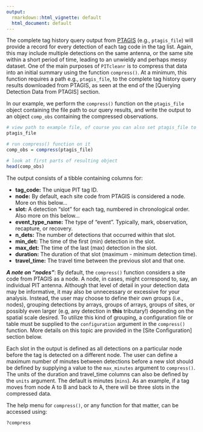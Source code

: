 ```yaml
---
output:
  rmarkdown::html_vignette: default
  html_document: default
---
```


The complete tag history query output from [PTAGIS](https://ptagis.org/) (e.g., `ptagis_file`) will provide a record for every detection of each tag code in the tag list. Again, this may include multiple detections on the same antenna, or the same site within a short period of time, leading to an unwieldy and perhaps messy dataset. One of the main purposes of `PITcleanr` is to compress that data into an initial summary using the function `compress()`. At a minimum, this function requires a path e.g., `ptagis_file`, to the complete tag history query results downloaded from PTAGIS, as seen at the end of the [Querying Detection Data from PTAGIS] section. 

In our example, we perform the `compress()` function on the `ptagis_file` object containing the file path to our query results, and write the output to an object `comp_obs` containing the compressed observations.

```r
# view path to example file, of course you can also set ptagis_file to your own PTAGIS query results
ptagis_file

# run compress() function on it
comp_obs = compress(ptagis_file)

# look at first parts of resulting object
head(comp_obs)

```

The output consists of a tibble containing columns for:

* **tag_code:** The unique PIT tag ID.
* **node:** By default, each site code from PTAGIS is considered a node. More on this below... 
* **slot:** A detection "slot" for each tag, numbered in chronological order. Also more on this below... 
* **event_type_name:** The type of "event". Typically, mark, observation, recapture, or recovery.
* **n_dets:** The number of detections that occurred within that slot.
* **min_det:** The time of the first (min) detection in the slot.
* **max_det:** The time of the last (max) detection in the slot.
* **duration:** The duration of that slot (maximum - minimum detection time). 
* **travel_time:** The travel time between the previous slot and that one. 

***A note on "nodes"***: By default, the `compress()` function considers a site code from PTAGIS as a node. A node, in cases, might correspond to, say, an individual PIT antenna. Although that level of detail in your detection data may be informative, it may also be unnecessary or excessive for your analysis. Instead, the user may choose to define their own groups (i.e., nodes), grouping detections by arrays, groups of arrays, groups of sites, or possibly even larger (e.g, any detection in **this** tributary!) depending on the spatial scale desired. To utilize this kind of grouping, a configuration file or table must be supplied to the `configuration` argument in the `compress()` function. More details on this topic are provided in the [Site Configuration] section below.

Each slot in the output is defined as all detections on a particular node before the tag is detected on a different node. The user can define a maximum number of minutes between detections before a new slot should be defined by supplying a value to the `max_minutes` argument to `compress()`. The units of the duration and travel_time columns can also be defined by the `units` argument. The default is minutes (`mins`). As an example, if a tag moves from node A to B and back to A, there will be three slots in the compressed data.

The help menu for `compress()`, or any function for that matter, can be accessed using:
```r
?compress

```
